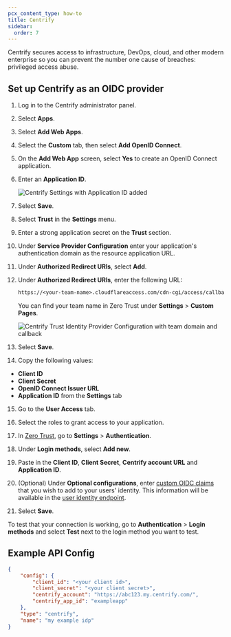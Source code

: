 ```yaml
---
pcx_content_type: how-to
title: Centrify
sidebar:
  order: 7
---
```


Centrify secures access to infrastructure, DevOps, cloud, and other modern enterprise so you can prevent the number one cause of breaches: privileged access abuse.

## Set up Centrify as an OIDC provider

1. Log in to the Centrify administrator panel.

2. Select **Apps**.

3. Select **Add Web Apps**.

4. Select the **Custom** tab, then select **Add OpenID Connect**.

5. On the **Add Web App** screen, select **Yes** to create an OpenID Connect application.

6. Enter an **Application ID**.

   ![Centrify Settings with Application ID added](~/assets/images/cloudflare-one/identity/centrify/centrify-4.png)

7. Select **Save**.

8. Select **Trust** in the **Settings** menu.

9. Enter a strong application secret on the **Trust** section.

10. Under **Service Provider Configuration** enter your application's authentication domain as the resource application URL.

11. Under **Authorized Redirect URIs**, select **Add**.

12. Under **Authorized Redirect URIs**, enter the following URL:

    ```txt
    https://<your-team-name>.cloudflareaccess.com/cdn-cgi/access/callback
    ```

    You can find your team name in Zero Trust under **Settings** > **Custom Pages**.

    ![Centrify Trust Identity Provider Configuration with team domain and callback](~/assets/images/cloudflare-one/identity/centrify/centrify-6.png)

13. Select **Save**.

14. Copy the following values:

- **Client ID**
- **Client Secret**
- **OpenID Connect Issuer URL**
- **Application ID** from the **Settings** tab

15. Go to the **User Access** tab.

16. Select the roles to grant access to your application.

17. In [Zero Trust](https://one.dash.cloudflare.com), go to **Settings** > **Authentication**.

18. Under **Login methods**, select **Add new**.

19. Paste in the **Client ID**, **Client Secret**, **Centrify account URL** and **Application ID**.

20. (Optional) Under **Optional configurations**, enter [custom OIDC claims](/cloudflare-one/identity/idp-integration/generic-oidc/#oidc-claims) that you wish to add to your users' identity. This information will be available in the [user identity endpoint](/cloudflare-one/identity/authorization-cookie/application-token/#user-identity).

21. Select **Save**.

To test that your connection is working, go to **Authentication** > **Login methods** and select **Test** next to the login method you want to test.

## **Example API Config**

```json
{
	"config": {
		"client_id": "<your client id>",
		"client_secret": "<your client secret>",
		"centrify_account": "https://abc123.my.centrify.com/",
		"centrify_app_id": "exampleapp"
	},
	"type": "centrify",
	"name": "my example idp"
}
```
